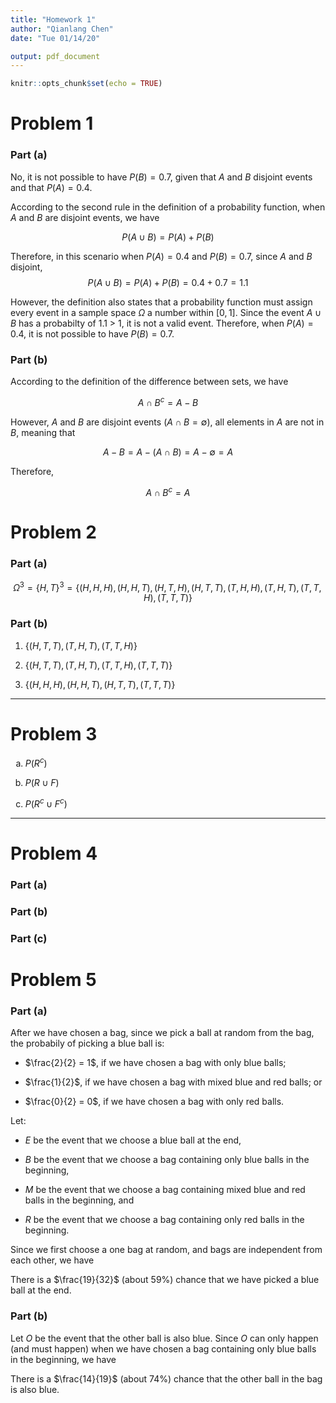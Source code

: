 ```yaml
---
title: "Homework 1"
author: "Qianlang Chen"
date: "Tue 01/14/20"

output: pdf_document
---
```


```r
knitr::opts_chunk$set(echo = TRUE)
```

# Problem 1

### Part (a)

No, it is not possible to have $P(B) = 0.7$, given that $A$ and $B$ disjoint events and that $P(A) = 0.4$.

According to the second rule in the definition of a probability function, when $A$ and $B$ are disjoint events, we have

$$P(A \cup B) = P(A) + P(B)$$

Therefore, in this scenario when $P(A) = 0.4$ and $P(B) = 0.7$, since $A$ and $B$ disjoint,
$$P(A \cup B) = P(A) + P(B) = 0.4 + 0.7 = 1.1$$

However, the definition also states that a probability function must assign every event in a sample space $\Omega$ a number within $[0, 1]$. Since the event $A \cup B$ has a probabilty of 1.1 > 1, it is not a valid event. Therefore, when $P(A) = 0.4$, it is not possible to have $P(B) = 0.7$.

### Part (b)

According to the definition of the difference between sets, we have

$$A \cap B^c = A - B$$

However, $A$ and $B$ are disjoint events ($A \cap B = \emptyset$), all elements in $A$ are not in $B$, meaning that

$$A - B = A - (A \cap B) = A - \emptyset = A$$

Therefore,

$$A \cap B^c = A$$

\pagebreak
# Problem 2

### Part (a)

$$\Omega^3 = \{H, T\}^3 = \{(H, H, H), (H, H, T), (H, T, H), (H, T, T), (T, H, H), (T, H, T), (T, T, H), (T, T, T)\}$$

### Part (b)

1. $\{(H, T, T), (T, H, T), (T, T, H)\}$

2. $\{(H, T, T), (T, H, T), (T, T, H), (T, T, T)\}$

3. $\{(H, H, H), (H, H, T), (H, T, T), (T, T, T)\}$

___
# Problem 3

a. $P(R^c)$

b. $P(R \cup F)$

c. $P(R^c \cup F^c)$

___
# Problem 4

### Part (a)

\begin{align*}
P(R^c) &= 1 - P(R) &\text{The 1}^\text{st}\text{ probability rule} \\
       &= 1 - 0.1 \\
       &= 0.9
\end{align*}

### Part (b)

\begin{align*}
P(R \cup F) &= P(R) + P(F) - P(R \cap F) &\text{The 2}^\text{nd}\text{ probability rule} \\
            &= 0.1 + 0.07 - 0.03 \\
            &= 0.14
\end{align*}

### Part (c)

\begin{align*}
P(R^c \cup F^c) &= P((R \cap F)^c) &\text{De Morgan's Law} \\
                &= 1 - P(R \cap F) &\text{The 1}^\text{st}\text{ probability rule} \\
                &= 1 - 0.03 \\
                &= 0.97
\end{align*}

\pagebreak
# Problem 5

### Part (a)

After we have chosen a bag, since we pick a ball at random from the bag, the probabily of picking a blue ball is:

* $\frac{2}{2} = 1$, if we have chosen a bag with only blue balls;

* $\frac{1}{2}$, if we have chosen a bag with mixed blue and red balls; or

* $\frac{0}{2} = 0$, if we have chosen a bag with only red balls.

Let:

* $E$ be the event that we choose a blue ball at the end,

* $B$ be the event that we choose a bag containing only blue balls in the beginning,

* $M$ be the event that we choose a bag containing mixed blue and red balls in the beginning, and

* $R$ be the event that we choose a bag containing only red balls in the beginning.

Since we first choose a one bag at random, and bags are independent from each other, we have

\begin{align*}
P(E) &= P(B) \times P(E | B) + P(M) \times P(E | M) + P(R) \times P(E | R) \\
     &= P(B) \times 1 + P(M) \times \frac{1}{2} + P(R) \times 0 \\
     &= \frac{7}{16} \times 1 + \frac{5}{16} \times \frac{1}{2} + \frac{4}{16} \times 0 \\
     &= \frac{19}{32}
\end{align*}

There is a $\frac{19}{32}$ (about 59%) chance that we have picked a blue ball at the end.

### Part (b)

Let $O$ be the event that the other ball is also blue. Since $O$ can only happen (and must happen) when we have chosen a bag containing only blue balls in the beginning, we have

\begin{align*}
P(O | E) &= \frac{P(O \cap E)}{P(E)} \\
         &= \frac{P(B)}{P(E)} \\
         &= \frac{7}{16} \div \frac{19}{32} \\
         &= \frac{14}{19}
\end{align*}

There is a $\frac{14}{19}$ (about 74%) chance that the other ball in the bag is also blue.

